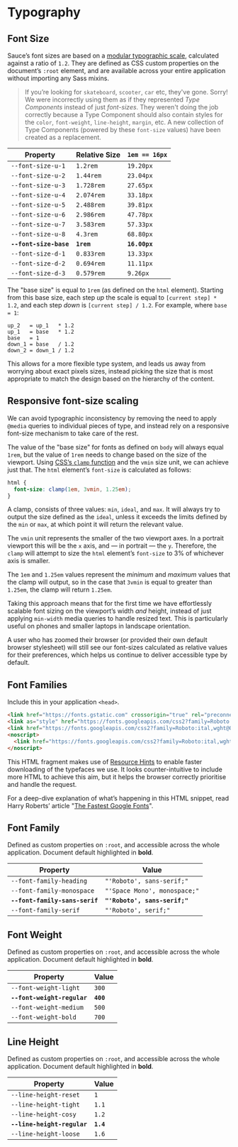 <script>
</script>

<Meta title="Styles/Typography" />

# Typography

## Font Size

Sauce’s font sizes are based on a [modular typographic scale](https://www.modularscale.com/?16&px&1.2), calculated against a ratio of `1.2`. They are defined as CSS custom properties on the document’s `:root` element, and are available across your entire application without importing any Sass mixins.

> If you’re looking for `skateboard`, `scooter`, `car` etc, they've gone. Sorry! We were incorrectly using them as if they represented *Type Components* instead of just *font-sizes*. They weren't doing the job correctly because a Type Component should also contain styles for the `color`, `font-weight`, `line-height`, `margin`, etc. A new collection of Type Components (powered by these `font-size` values) have been created as a replacement.

| Property               | Relative Size | `1em == 16px` |
| ---------------------- | ------------- | ------------- |
| `--font-size-u-1`      | `1.2rem`      | `19.20px`     |
| `--font-size-u-2`      | `1.44rem`     | `23.04px`     |
| `--font-size-u-3`      | `1.728rem`    | `27.65px`     |
| `--font-size-u-4`      | `2.074rem`    | `33.18px`     |
| `--font-size-u-5`      | `2.488rem`    | `39.81px`     |
| `--font-size-u-6`      | `2.986rem`    | `47.78px`     |
| `--font-size-u-7`      | `3.583rem`    | `57.33px`     |
| `--font-size-u-8`      | `4.3rem`      | `68.80px`     |
| **`--font-size-base`** | **`1rem`**    | **`16.00px`** |
| `--font-size-d-1`      | `0.833rem`    | `13.33px`     |
| `--font-size-d-2`      | `0.694rem`    | `11.11px`     |
| `--font-size-d-3`      | `0.579rem`    | `9.26px`      |

The "base size" is equal to `1rem` (as defined on the `html` element). Starting from this base size, each step *up* the scale is equal to `[current step] * 1.2`, and each step *down* is `[current step] / 1.2`. For example, where `base = 1`:

```
up_2   = up_1   * 1.2
up_1   = base   * 1.2
base   = 1
down_1 = base   / 1.2
down_2 = down_1 / 1.2
```

This allows for a more flexible type system, and leads us away from worrying about exact pixels sizes, instead picking the size that is most appropriate to match the design based on the hierarchy of the content.

## Responsive font-size scaling

We can avoid typographic inconsistency by removing the need to apply `@media` queries to individual pieces of type, and instead rely on a responsive font-size mechanism to take care of the rest.

The value of the "base size" for fonts as defined on `body` will always equal `1rem`, but the value of `1rem` needs to change based on the size of the viewport. Using [CSS’s `clamp` function](https://developer.mozilla.org/en-US/docs/Web/CSS/clamp) and the `vmin` size unit, we can achieve just that. The `html` element’s `font-size` is calculated as follows:

```css
html {
  font-size: clamp(1em, 3vmin, 1.25em);
}
```

A clamp, consists of three values: `min`, `ideal`, and `max`. It will always try to output the size defined as the `ideal`, unless it exceeds the limits defined by the `min` or `max`, at which point it will return the relevant value.

The `vmin` unit represents the smaller of the two viewport axes. In a portrait viewport this will be the `x` axis, and — in portrait — the `y`. Therefore, the `clamp` will attempt to size the `html` element’s `font-size` to 3% of whichever axis is smaller.

The `1em` and `1.25em` values represent the *minimum* and *maximum* values that the clamp will output, so in the case that `3vmin` is equal to greater than `1.25em`, the clamp will return `1.25em`.

Taking this approach means that for the first time we have effortlessly scalable font sizing on the viewport’s width *and* height, instead of just applying `min-width` media queries to handle resized text. This is particularly useful on phones and smaller laptops in landscape orientation.

A user who has zoomed their browser (or provided their own default browser stylesheet) will still see our font-sizes calculated as relative values for their preferences, which helps us continue to deliver accessible type by default.

## Font Families

Include this in your application `<head>`.

```html
<link href="https://fonts.gstatic.com" crossorigin="true" rel="preconnect" />
<link as="style" href="https://fonts.googleapis.com/css2?family=Roboto:ital,wght@0,400;0,500;0,700;1,400;1,500&amp;family=Roboto+Slab:wght@400;700&amp;family=Space+Mono&amp;display=swap" rel="preload" />
<link href="https://fonts.googleapis.com/css2?family=Roboto:ital,wght@0,400;0,500;0,700;1,400;1,500&amp;family=Roboto+Slab:wght@400;700&amp;family=Space+Mono&amp;display=swap" media="print" onload="this.media=&quot;all&quot;" rel="stylesheet" />
<noscript>
  <link href="https://fonts.googleapis.com/css2?family=Roboto:ital,wght@0,400;0,500;0,700;1,400;1,500&amp;family=Roboto+Slab:wght@400;700&amp;family=Space+Mono&amp;display=swap" rel="stylesheet" />
</noscript>
```

This HTML fragment makes use of [Resource Hints](https://www.w3.org/TR/resource-hints/) to enable faster downloading of the typefaces we use. It looks counter-intuitive to include more HTML to achieve this aim, but it helps the browser correctly prioritise and handle the request.

For a deep-dive explanation of what’s happening in this HTML snippet, read Harry Roberts’ article "[The Fastest Google Fonts](https://csswizardry.com/2020/05/the-fastest-google-fonts/)".

## Font Family

Defined as custom properties on `:root`, and accessible across the whole application. Document default highlighted in <b>bold</b>.

| Property                       | Value                         |
| ------------------------------ | ----------------------------- |
| `--font-family-heading`        | `"'Roboto', sans-serif;"`     |
| `--font-family-monospace`      | `"'Space Mono', monospace;"`  |
| **`--font-family-sans-serif`** | **`"'Roboto', sans-serif;"`** |
| `--font-family-serif`          | `"'Roboto', serif;"`          |

## Font Weight

Defined as custom properties on `:root`, and accessible across the whole application. Document default highlighted in <b>bold</b>.

| Property                    | Value     |
| --------------------------- | --------- |
| `--font-weight-light`       | `300`     |
| **`--font-weight-regular`** | **`400`** |
| `--font-weight-medium`      | `500`     |
| `--font-weight-bold`        | `700`     |

## Line Height

Defined as custom properties on `:root`, and accessible across the whole application. Document default highlighted in <b>bold</b>.

| Property                    | Value     |
| --------------------------- | --------- |
| `--line-height-reset`       | `1`       |
| `--line-height-tight`       | `1.1`     |
| `--line-height-cosy`        | `1.2`     |
| **`--line-height-regular`** | **`1.4`** |
| `--line-height-loose`       | `1.6`     |
